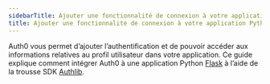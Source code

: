 ```yaml
---
sidebarTitle: Ajouter une fonctionnalité de connexion à votre application Python Flask
title: Ajouter une fonctionnalité de connexion à votre application Python Flask
---
```


Auth0 vous permet d’ajouter l’authentification et de pouvoir accéder aux informations relatives au profil utilisateur dans votre application. Ce guide explique comment intégrer Auth0 à une application Python [Flask](https://flask.palletsprojects.com/) à l’aide de la trousse SDK [Authlib](https://authlib.org/).